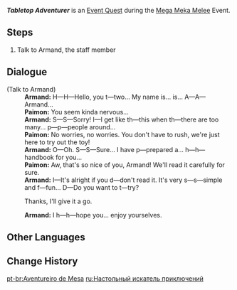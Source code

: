 {{Quest Infobox
|id            = 74505
|image         = <!-- Event Quest Tabletop Adventurer.png -->
|type          = World
|event_name    = Mega Meka Melee
|requirement   = 
* Complete {{Quest|The Toy War: Shots Fired}}
|characters    = Armand; Paimon; Traveler
|startLocation = [[Court of Fontaine: Quartier Lyonnais]], [[Fontaine]]
|region        = Fontaine
|area          = Court of Fontaine Region
|subarea       = Court of Fontaine
|poi           = Court of Fontaine: Quartier Lyonnais
|next          = 
|rewards       = Mora*20,000;Adventurer's Experience*4
|otherRewards  = 
* Unlocks the [[Mega Meka Melee/Dance Dance Resolution|Dance Dance Resolution]] subevent.
}}
'''''Tabletop Adventurer''''' is an [[Event Quest]] during the [[Mega Meka Melee]] Event.

==Steps==
# Talk to Armand, the staff member

==Dialogue==
{{Quest Description|Armand of Lepaute Horlogerie is in charge of taking care of their toys. Go see how you can try those gizmos out...}}
{{Dialogue Start}}
;(Talk to Armand)
:'''Armand:''' H&mdash;H&mdash;Hello, you t&mdash;two... My name is... is... A&mdash;A&mdash;Armand...
:'''Paimon:''' You seem kinda nervous...
:'''Armand:''' S&mdash;S&mdash;Sorry! I&mdash;I get like th&mdash;this when th&mdash;there are too many... p&mdash;p&mdash;people around...
:'''Paimon:''' No worries, no worries. You don't have to rush, we're just here to try out the toy!
:'''Armand:''' O&mdash;Oh. S&mdash;S&mdash;Sure... I have p&mdash;prepared a... h&mdash;h&mdash;handbook for you...
:'''Paimon:''' Aw, that's so nice of you, Armand! We'll read it carefully for sure.
:'''Armand:''' I&mdash;It's alright if you d&mdash;don't read it. It's very s&mdash;s&mdash;simple and f&mdash;fun... D&mdash;Do you want to t&mdash;try?
:{{DIcon}} Thanks, I'll give it a go.
:'''Armand:''' I h&mdash;h&mdash;hope you... enjoy yourselves.
{{Dialogue End}}

==Other Languages==
{{Other Languages
|en      = Tabletop Adventurer
|zhs     = 桌上冒险家
|zhs_rm  = Zhuōshàng Màoxiǎn-jiā
|zht     = 桌上冒險家
|zht_rm  = Zhuōshàng Màoxiǎn-jiā
|zh_tl   = Tabletop Adventurer
|ja      = 机上の冒険者
|ja_rm   = Kijou no Boukensha
|ja_tl   = 
|ko      = 테이블 위의 모험가
|ko_rm   = 
|ko_tl   = 
|es      = Aventura en mesa
|es_tl   = Tabletop Adventure
|fr      = Aventurier sur table
|fr_tl   = Table Adventurer
|ru      = Настольный искатель приключений
|ru_tl   = Tabletop Adventurer
|th      = นักผจญภัยบนโต๊ะ
|th_rm   = 
|th_tl   = 
|vi      = Nhà Mạo Hiểm Trên Bàn
|vi_tl   = 
|de      = Abenteurer auf dem Tisch
|de_tl   = Adventurer on the Table
|id      = Petualang Meja
|id_tl   = Table Adventurer
|pt      = Aventureiro de Mesa
|pt_tl   = 
|tr      = Masaüstü Maceracısı
|tr_tl   = 
|it      = Avventuriere da tavolo
|it_tl   = 
}}

==Change History==
{{Change History|4.0}}

[[pt-br:Aventureiro de Mesa]]
[[ru:Настольный искатель приключений]]